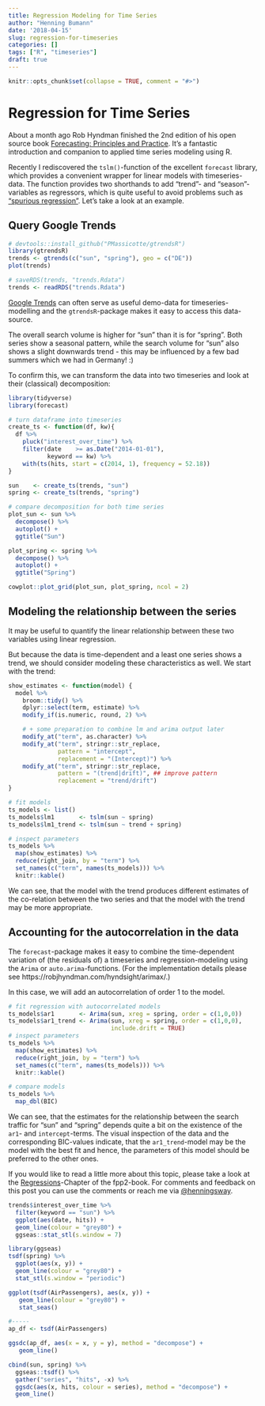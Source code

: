 ```yaml
---
title: Regression Modeling for Time Series
author: "Henning Bumann"
date: '2018-04-15'
slug: regression-for-timeseries
categories: []
tags: ["R", "timeseries"]
draft: true
---
```


```r
knitr::opts_chunk$set(collapse = TRUE, comment = "#>")
```

# Regression for Time Series
About a month ago Rob Hyndman finished the 2nd edition of his open source book [Forecasting: Principles and Practice](https://www.otexts.org/fpp2/). It's a fantastic introduction and companion to applied time series modeling using R.

Recently I rediscovered the `tslm()`-function of the excellent `forecast` library, which provides a convenient wrapper for linear models with timeseries-data. The function provides two shorthands to add "trend"- and "season"-variables as regressors, which is quite useful to avoid problems such as ["spurious regression"](https://www.otexts.org/fpp2/causality.html). Let's take a look at an example.

## Query Google Trends
```r
# devtools::install_github("PMassicotte/gtrendsR")
library(gtrendsR)
trends <- gtrends(c("sun", "spring"), geo = c("DE"))
plot(trends)
```

```r
# saveRDS(trends, "trends.Rdata")
trends <- readRDS("trends.Rdata")
```

[Google Trends](https://trends.google.com/) can often serve as useful demo-data for timeseries-modelling and the `gtrendsR`-package makes it easy to access this data-source.

The overall search volume is higher for "sun" than it is for "spring". Both series show a seasonal pattern, while the search volume for "sun" also shows a slight downwards trend - this may be influenced by a few bad summers which we had in Germany! :)

To confirm this, we can transform the data into two timeseries and look at their (classical) decomposition:

```r
library(tidyverse)
library(forecast)

# turn dataframe into timeseries
create_ts <- function(df, kw){
  df %>% 
    pluck("interest_over_time") %>% 
    filter(date    >= as.Date("2014-01-01"),
           keyword == kw) %>% 
    with(ts(hits, start = c(2014, 1), frequency = 52.18))
}

sun    <- create_ts(trends, "sun")
spring <- create_ts(trends, "spring")

# compare decomposition for both time series
plot_sun <- sun %>% 
  decompose() %>%
  autoplot() +
  ggtitle("Sun")

plot_spring <- spring %>% 
  decompose() %>%
  autoplot() + 
  ggtitle("Spring")

cowplot::plot_grid(plot_sun, plot_spring, ncol = 2)
```

<!-- maybe do this in one plot using ggseas-extension -->


## Modeling the relationship between the series
It may be useful to quantify the linear relationship between these two variables using linear regression.

But because the data is time-dependent and a least one series shows a trend, we should consider modeling these characteristics as well. We start with the trend:

```r
show_estimates <- function(model) {
  model %>%
    broom::tidy() %>% 
    dplyr::select(term, estimate) %>%
    modify_if(is.numeric, round, 2) %>% 

    # + some preparation to combine lm and arima output later
    modify_at("term", as.character) %>% 
    modify_at("term", stringr::str_replace,
              pattern = "intercept",
              replacement = "(Intercept)") %>% 
    modify_at("term", stringr::str_replace,
              pattern = "(trend|drift)", ## improve pattern
              replacement = "trend/drift")
}

# fit models
ts_models <- list()
ts_models$lm1       <- tslm(sun ~ spring)
ts_models$lm1_trend <- tslm(sun ~ trend + spring)

# inspect parameters
ts_models %>% 
  map(show_estimates) %>% 
  reduce(right_join, by = "term") %>% 
  set_names(c("term", names(ts_models))) %>% 
  knitr::kable()
```

We can see, that the model with the trend produces different estimates of the co-relation between the two series and that the model with the trend may be more appropriate.

## Accounting for the autocorrelation in the data
The `forecast`-package makes it easy to combine the time-dependent variation of (the residuals of) a timeseries and regression-modeling using the `Arima` or `auto.arima`-functions. (For the implementation details please see https://robjhyndman.com/hyndsight/arimax/.)

In this case, we will add an autocorrelation of order 1 to the model.

```r
# fit regression with autocorrelated models
ts_models$ar1       <- Arima(sun, xreg = spring, order = c(1,0,0))
ts_models$ar1_trend <- Arima(sun, xreg = spring, order = c(1,0,0),
                             include.drift = TRUE)
# inspect parameters
ts_models %>% 
  map(show_estimates) %>% 
  reduce(right_join, by = "term") %>% 
  set_names(c("term", names(ts_models))) %>% 
  knitr::kable()

# compare models
ts_models %>% 
  map_dbl(BIC)
```

We can see, that the estimates for the relationship between the search traffic for "sun" and "spring" depends quite a bit on the existence of the `ar1`- and `intercept`-terms. The visual inspection of the data and the corresponding BIC-values indicate, that the `ar1_trend`-model may be the model with the best fit and hence, the parameters of this model should be preferred to the other ones.

If you would like to read a little more about this topic, please take a look at the [Regressions](https://www.otexts.org/fpp2/regression.htm)-Chapter of the fpp2-book. For comments and feedback on this post you can use the comments or reach me via [\@henningsway](https://twitter.com/henningsway).


<!-- ## not included: ggseas-adoption -->
```r
trends$interest_over_time %>% 
  filter(keyword == "sun") %>% 
  ggplot(aes(date, hits)) +
  geom_line(colour = "grey80") +
  ggseas::stat_stl(s.window = 7)

library(ggseas)
tsdf(spring) %>% 
  ggplot(aes(x, y)) +
  geom_line(colour = "grey80") +
  stat_stl(s.window = "periodic")

ggplot(tsdf(AirPassengers), aes(x, y)) +
   geom_line(colour = "grey80") +
   stat_seas()

#-----
ap_df <- tsdf(AirPassengers)

ggsdc(ap_df, aes(x = x, y = y), method = "decompose") +
   geom_line()

cbind(sun, spring) %>% 
  ggseas::tsdf() %>% 
  gather("series", "hits", -x) %>% 
  ggsdc(aes(x, hits, colour = series), method = "decompose") +
  geom_line()
```